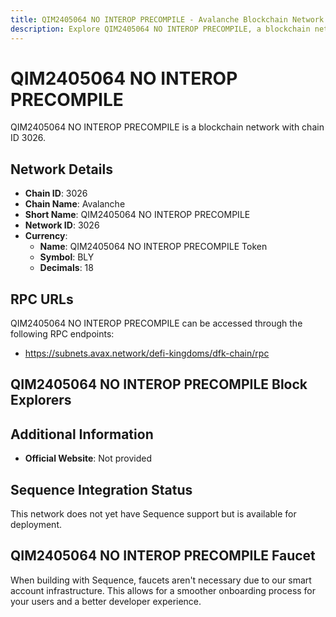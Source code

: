 ```yaml
--- 
title: QIM2405064 NO INTEROP PRECOMPILE - Avalanche Blockchain Network
description: Explore QIM2405064 NO INTEROP PRECOMPILE, a blockchain network with chain ID 3026. Learn about its native currency, QIM2405064 NO INTEROP PRECOMPILE Token, and how to interact with the network.
---
```


# QIM2405064 NO INTEROP PRECOMPILE

QIM2405064 NO INTEROP PRECOMPILE is a blockchain network with chain ID 3026.

## Network Details

- **Chain ID**: 3026
- **Chain Name**: Avalanche
- **Short Name**: QIM2405064 NO INTEROP PRECOMPILE
- **Network ID**: 3026
- **Currency**: 
  - **Name**: QIM2405064 NO INTEROP PRECOMPILE Token
  - **Symbol**: BLY
  - **Decimals**: 18

## RPC URLs

QIM2405064 NO INTEROP PRECOMPILE can be accessed through the following RPC endpoints:

- https://subnets.avax.network/defi-kingdoms/dfk-chain/rpc

## QIM2405064 NO INTEROP PRECOMPILE Block Explorers



## Additional Information

- **Official Website**: Not provided

## Sequence Integration Status

This network does not yet have Sequence support but is available for deployment.

## QIM2405064 NO INTEROP PRECOMPILE Faucet

When building with Sequence, faucets aren't necessary due to our smart account infrastructure. This allows for a smoother onboarding process for your users and a better developer experience.

